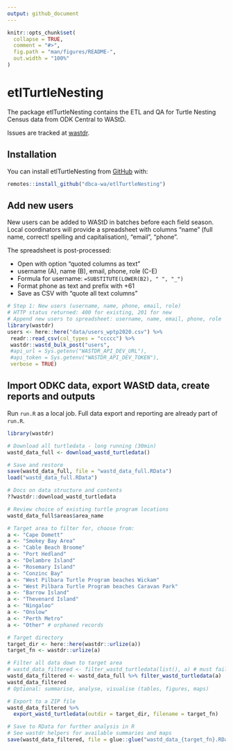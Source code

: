 ```yaml
---
output: github_document
---
```


<!-- README.md is generated from README.Rmd. Please edit that file -->

```r
knitr::opts_chunk$set(
  collapse = TRUE,
  comment = "#>",
  fig.path = "man/figures/README-",
  out.width = "100%"
)
```

# etlTurtleNesting

<!-- badges: start -->
<!-- badges: end -->

The package etlTurtleNesting contains the ETL and QA for Turtle Nesting Census 
data from ODK Central to WAStD.

Issues are tracked at [wastdr](https://github.com/dbca-wa/wastdr/milestone/1).

## Installation

You can install etlTurtleNesting from [GitHub](https://github.com/) with:

``` r
remotes::install_github("dbca-wa/etlTurtleNesting")
```

## Add new users
New users can be added to WAStD in batches before each field season.
Local coordinators will provide a spreadsheet with columns "name" (full name,
correct! spelling and capitalisation), "email", "phone".

The spreadsheet is post-processed:

* Open with option "quoted columns as text"
* username (A), name (B), email, phone, role (C-E)
* Formula for username: `=SUBSTITUTE(LOWER(B2), " ", "_")`
* Format phone as text and prefix with +61
* Save as CSV with "quote all text columns"

```r
# Step 1: New users (username, name, phone, email, role)
# HTTP status returned: 400 for existing, 201 for new
# Append new users to spreadsheet: username, name, email, phone, role
library(wastdr)
users <- here::here("data/users_wptp2020.csv") %>%
 readr::read_csv(col_types = "ccccc") %>%
 wastdr::wastd_bulk_post("users",
 #api_url = Sys.getenv("WASTDR_API_DEV_URL"),
 #api_token = Sys.getenv("WASTDR_API_DEV_TOKEN"),
 verbose = TRUE)
```


## Import ODKC data, export WAStD data, create reports and outputs

Run `run.R` as a local job.
Full data export and reporting are already part of `run.R`.

```r
library(wastdr)

# Download all turtledata - long running (30min)
wastd_data_full <- download_wastd_turtledata()

# Save and restore
save(wastd_data_full, file = "wastd_data_full.RData")
load("wastd_data_full.RData")

# Docs on data structure and contents
??wastdr::download_wastd_turtledata

# Review choice of existing turtle program locations
wastd_data_full$areas$area_name

# Target area to filter for, choose from:
a <- "Cape Domett"                                     
a <- "Smokey Bay Area"                                 
a <- "Cable Beach Broome"                              
a <- "Port Hedland"                                    
a <- "Delambre Island"                                 
a <- "Rosemary Island"                                 
a <- "Conzinc Bay"                                     
a <- "West Pilbara Turtle Program beaches Wickam"      
a <- "West Pilbara Turtle Program beaches Caravan Park"
a <- "Barrow Island"                                   
a <- "Thevenard Island"                                
a <- "Ningaloo"                                        
a <- "Onslow"                                          
a <- "Perth Metro" 
a <- "Other" # orphaned records

# Target directory
target_dir <- here::here(wastdr::urlize(a))
target_fn <- wastdr::urlize(a)

# Filter all data down to target area
# wastd_data_filtered <- filter_wastd_turtledata(list(), a) # must fail
wastd_data_filtered <- wastd_data_full %>% filter_wastd_turtledata(a) 
wastd_data_filtered
# Optional: summarise, analyse, visualise (tables, figures, maps)

# Export to a ZIP file
wastd_data_filtered %>% 
  export_wastd_turtledata(outdir = target_dir, filename = target_fn)

# Save to RData for further analysis in R 
# See wastdr helpers for available summaries and maps
save(wastd_data_filtered, file = glue::glue("wastd_data_{target_fn}.RData"))
```

